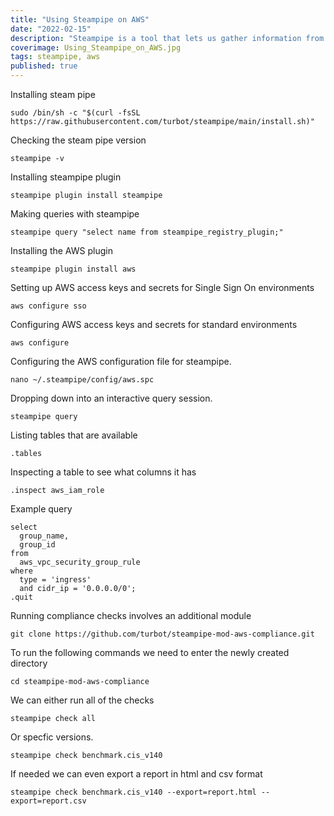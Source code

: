 ```yaml
---
title: "Using Steampipe on AWS"
date: "2022-02-15"
description: "Steampipe is a tool that lets us gather information from AWS (or other sources) and lets us interact with that data the same way we would a relational database via SQL style queries."
coverimage: Using_Steampipe_on_AWS.jpg
tags: steampipe, aws
published: true
---
```

Installing steam pipe 
```
sudo /bin/sh -c "$(curl -fsSL https://raw.githubusercontent.com/turbot/steampipe/main/install.sh)"
```

Checking the steam pipe version
```
steampipe -v
```

Installing steampipe plugin
```
steampipe plugin install steampipe
```


Making queries with steampipe
```
steampipe query "select name from steampipe_registry_plugin;"
```

Installing the AWS plugin
```
steampipe plugin install aws
```

Setting up AWS access keys and secrets for Single Sign On environments
```
aws configure sso
```


Configuring AWS access keys and secrets for standard environments
```
aws configure
```

Configuring the AWS configuration file for steampipe. 
```
nano ~/.steampipe/config/aws.spc
```

Dropping down into an interactive query session. 
```
steampipe query
```

Listing tables that are available
```
.tables
```

Inspecting a table to see what columns it has
```
.inspect aws_iam_role
```


Example query 
```
select 
  group_name,
  group_id
from
  aws_vpc_security_group_rule
where 
  type = 'ingress'
  and cidr_ip = '0.0.0.0/0';
.quit
```

Running compliance checks involves an additional module
```
git clone https://github.com/turbot/steampipe-mod-aws-compliance.git
```

To run the following commands we need to enter the newly created directory
```
cd steampipe-mod-aws-compliance
```

We can either run all of the checks
```
steampipe check all
```

Or specfic versions. 
```
steampipe check benchmark.cis_v140
```

If needed we can even export a report in html and csv format
```
steampipe check benchmark.cis_v140 --export=report.html --export=report.csv
```